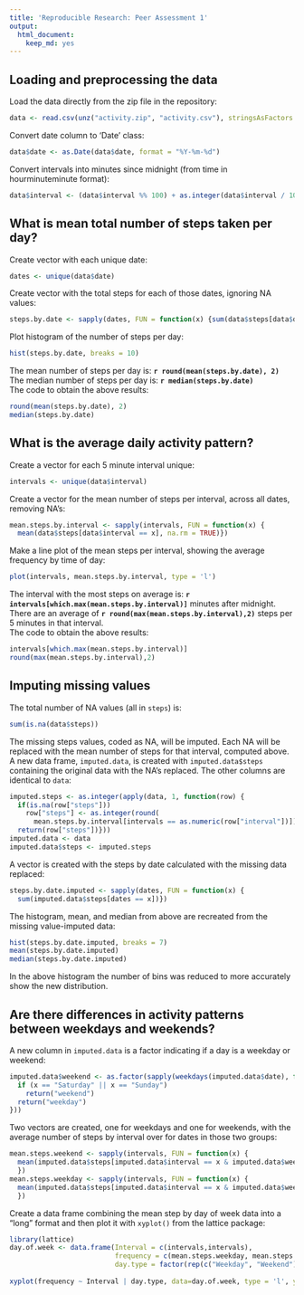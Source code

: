 ```yaml
---
title: 'Reproducible Research: Peer Assessment 1'
output:
  html_document:
    keep_md: yes
---
```


## Loading and preprocessing the data
  
Load the data directly from the zip file in the repository:
```r
data <- read.csv(unz("activity.zip", "activity.csv"), stringsAsFactors = FALSE)
```
  
Convert date column to 'Date' class:
```r
data$date <- as.Date(data$date, format = "%Y-%m-%d")
```
  
Convert intervals into minutes since midnight (from time in hourminuteminute format):
```r
data$interval <- (data$interval %% 100) + as.integer(data$interval / 100) * 60

```
  
## What is mean total number of steps taken per day?
  
Create vector with each unique date:
```r
dates <- unique(data$date)
```
  
Create vector with the total steps for each of those dates, ignoring NA values:
```r
steps.by.date <- sapply(dates, FUN = function(x) {sum(data$steps[data$date == x], na.rm = TRUE)})
```
  
Plot histogram of the number of steps per day:
```r
hist(steps.by.date, breaks = 10)
```
  
The mean number of steps per day is: **`r round(mean(steps.by.date), 2)`**  
The median number of steps per day is: **`r median(steps.by.date)`**  
The code to obtain the above results:
```r
round(mean(steps.by.date), 2)
median(steps.by.date)
```
## What is the average daily activity pattern?
  
Create a vector for each 5 minute interval unique:
```r
intervals <- unique(data$interval)
```
  
Create a vector for the mean number of steps per interval, across all dates, removing NA's:
```r
mean.steps.by.interval <- sapply(intervals, FUN = function(x) {
  mean(data$steps[data$interval == x], na.rm = TRUE)})
```
Make a line plot of the mean steps per interval, showing the average frequency by time of day:
```r
plot(intervals, mean.steps.by.interval, type = 'l')
```
  
The interval with the most steps on average is:
**`r intervals[which.max(mean.steps.by.interval)]`** minutes after midnight.  
There are an average of **`r round(max(mean.steps.by.interval),2)`** steps per 5 minutes in that interval.    
The code to obtain the above results:
```r
intervals[which.max(mean.steps.by.interval)]
round(max(mean.steps.by.interval),2)
```
## Imputing missing values
  
The total number of NA values (all in `steps`) is:
```r
sum(is.na(data$steps))
```
The missing steps values, coded as NA, will be imputed. Each NA will be replaced with the mean
number of steps for that interval, computed above. A new data frame, `imputed.data`, is created
with `imputed.data$steps` containing the original data with the NA's replaced. The other columns are
identical to `data`:
```r
imputed.steps <- as.integer(apply(data, 1, function(row) {
  if(is.na(row["steps"]))
    row["steps"] <- as.integer(round(
      mean.steps.by.interval[intervals == as.numeric(row["interval"])]))
  return(row["steps"])}))
imputed.data <- data
imputed.data$steps <- imputed.steps
```
  
A vector is created with the steps by date calculated with the missing data replaced:
```r
steps.by.date.imputed <- sapply(dates, FUN = function(x) {
  sum(imputed.data$steps[dates == x])})
```
  
The histogram, mean, and median from above are recreated from the missing value-imputed data:
```r
hist(steps.by.date.imputed, breaks = 7)
mean(steps.by.date.imputed)
median(steps.by.date.imputed)
```
  
In the above histogram the number of bins was reduced to more accurately show the new distribution.  

## Are there differences in activity patterns between weekdays and weekends?
  
A new column in `imputed.data` is a factor indicating if a day is a weekday or weekend:
```r
imputed.data$weekend <- as.factor(sapply(weekdays(imputed.data$date), function(x) {
  if (x == "Saturday" || x == "Sunday")
    return("weekend")
  return("weekday")
}))
```
  
Two vectors are created, one for weekdays and one for weekends, with the average number of steps by interval
over for dates in those two groups:
```r
mean.steps.weekend <- sapply(intervals, FUN = function(x) {
  mean(imputed.data$steps[imputed.data$interval == x & imputed.data$weekend == "weekend"])
  })
mean.steps.weekday <- sapply(intervals, FUN = function(x) {
  mean(imputed.data$steps[imputed.data$interval == x & imputed.data$weekend == "weekday"])
  })
```
  
Create a data frame combining the mean step by day of week data into a "long" format and then plot it with
`xyplot()` from the lattice package:
```r
library(lattice)
day.of.week <- data.frame(Interval = c(intervals,intervals), 
                          frequency = c(mean.steps.weekday, mean.steps.weekend),
                          day.type = factor(rep(c("Weekday", "Weekend"), each=length(intervals))))
                          
xyplot(frequency ~ Interval | day.type, data=day.of.week, type = 'l', ylab = "Number of Steps", layout = c(1,2))
```

